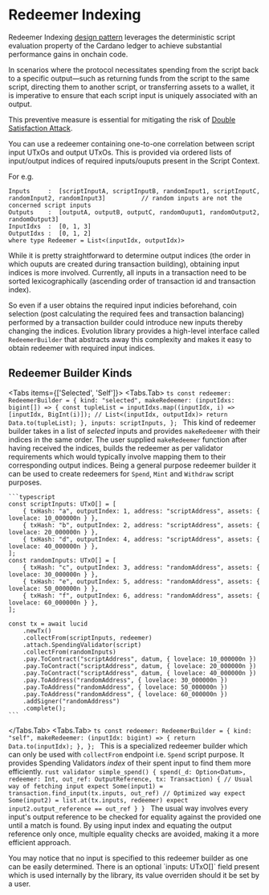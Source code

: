 
# Redeemer Indexing

Redeemer Indexing [design
pattern](https://github.com/Anastasia-Labs/design-patterns/blob/main/utxo-indexers/UTXO-INDEXERS.md)
leverages the deterministic script evaluation property of the Cardano ledger to
achieve substantial performance gains in onchain code.

In scenarios where the protocol necessitates spending from the script back to a
specific output—such as returning funds from the script to the same script,
directing them to another script, or transferring assets to a wallet, it is
imperative to ensure that each script input is uniquely associated with an
output.

This preventive measure is essential for mitigating the risk of [Double
Satisfaction
Attack](https://github.com/Anastasia-Labs/design-patterns/blob/main/stake-validator/STAKE-VALIDATOR.md#protect-against-double-satisfaction-exploit).

You can use a redeemer containing one-to-one correlation between script input
UTxOs and output UTxOs. This is provided via ordered lists of input/output
indices of required inputs/ouputs present in the Script Context.

For e.g.

```
Inputs     :  [scriptInputA, scriptInputB, randomInput1, scriptInputC, randomInput2, randomInput3]          // random inputs are not the concerned script inputs
Outputs    :  [outputA, outputB, outputC, randomOuput1, randomOutput2, randomOutput3]
InputIdxs  :  [0, 1, 3]
OutputIdxs :  [0, 1, 2]
where type Redeemer = List<(inputIdx, outputIdx)>
```

While it is pretty straightforward to determine output indices (the order in
which ouputs are created during transaction building), obtaining input indices
is more involved. Currently, all inputs in a transaction need to be sorted
lexicographically (ascending order of transaction id and transaction
index). 

So even if a user obtains the required input indicies beforehand, coin
selection (post calculating the required fees and transaction balancing)
performed by a transaction builder could introduce new inputs thereby changing
the indices. Evolution library provides a high-level interface called
`RedeemerBuilder` that abstracts away this complexity and makes it easy to
obtain redeemer with required input indices.

## Redeemer Builder Kinds

<Tabs items={['Selected', 'Self']}>
  <Tabs.Tab>
    ```ts
    const redeemer: RedeemerBuilder = {
        kind: "selected",
        makeRedeemer: (inputIdxs: bigint[]) => {
            const tupleList = inputIdxs.map((inputIdx, i) => [inputIdx, BigInt(i)]); // List<(inputIdx, outputIdx)>
            return Data.to(tupleList);
        },
        inputs: scriptInputs,
    };
    ```
    This kind of redeemer builder takes in a list of *selected* inputs and
    provides `makeRedeemer` with their indices in the same order. The user
    supplied `makeRedeemer` function after having received the indices, builds
    the redeemer as per validator requirements which would typically involve
    mapping them to their corresponding output indices. Being a general purpose
    redeemer builder it can be used to create redeemers for `Spend`, `Mint` and `Withdraw` script purposes.

    ```typescript
    const scriptInputs: UTxO[] = [
        { txHash: "a", outputIndex: 1, address: "scriptAddress", assets: { lovelace: 10_000000n } },
        { txHash: "b", outputIndex: 2, address: "scriptAddress", assets: { lovelace: 20_000000n } },
        { txHash: "d", outputIndex: 4, address: "scriptAddress", assets: { lovelace: 40_000000n } },
    ];
    const randomInputs: UTxO[] = [
        { txHash: "c", outputIndex: 3, address: "randomAddress", assets: { lovelace: 30_000000n } },
        { txHash: "e", outputIndex: 5, address: "randomAddress", assets: { lovelace: 50_000000n } },
        { txHash: "f", outputIndex: 6, address: "randomAddress", assets: { lovelace: 60_000000n } },
    ];    

    const tx = await lucid
        .newTx()
        .collectFrom(scriptInputs, redeemer)
        .attach.SpendingValidator(script)
        .collectFrom(randomInputs)
        .pay.ToContract("scriptAddress", datum, { lovelace: 10_000000n })
        .pay.ToContract("scriptAddress", datum, { lovelace: 20_000000n })
        .pay.ToContract("scriptAddress", datum, { lovelace: 40_000000n })
        .pay.ToAddress("randomAddress", { lovelace: 30_000000n })
        .pay.ToAddress("randomAddress", { lovelace: 50_000000n })
        .pay.ToAddress("randomAddress", { lovelace: 60_000000n })
        .addSigner("randomAddress")
        .complete();
    ```
  </Tabs.Tab>
  <Tabs.Tab>
    ```ts
      const redeemer: RedeemerBuilder = {
          kind: "self",
          makeRedeemer: (inputIdx: bigint) => {
              return Data.to(inputIdx);
          },
      };
    ```
    This is a specialized redeemer builder which can only be used with
    `collectFrom` endpoint i.e. `Spend` script purpose. It provides Spending
    Validators *index* of their spent input to find them more
    efficiently.
    ```rust
      validator simple_spend() {
        spend(_d: Option<Datum>, redeemer: Int, out_ref: OutputReference, tx: Transaction) {
          // Usual way of fetching input
          expect Some(input1) = transaction.find_input(tx.inputs, out_ref)
          // Optimized way
          expect Some(input2) = list.at(tx.inputs, redeemer)
          expect input2.output_reference == out_ref
        }
      }
    ```
    The usual way involves every input's output reference to be checked for
    equality against the provided one until a match is found. By using input
    index and equating the output reference only once, multiple equality
    checks are avoided, making it a more efficient approach.

   <Callout type="info">
    You may notice that no input is specified to this redeemer builder as one can
    be easily determined. There is an optional `inputs: UTxO[]` field
    present which is used internally by the library, its value overriden should
    it be set by a user.
  </Callout>
  </Tabs.Tab>
</Tabs>